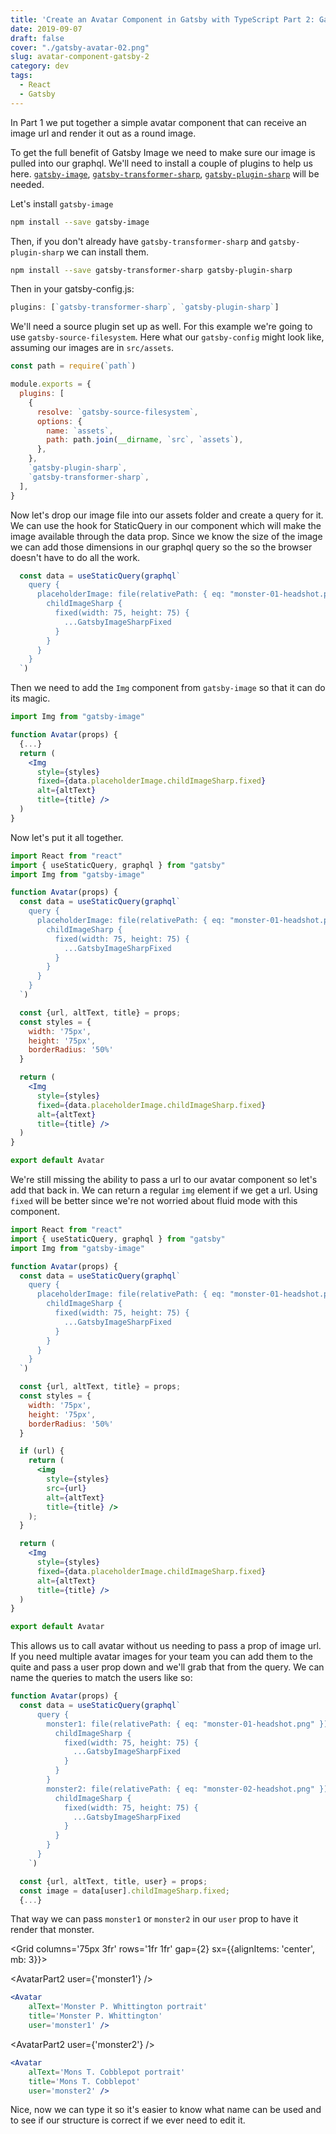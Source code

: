 ```yaml
---
title: 'Create an Avatar Component in Gatsby with TypeScript Part 2: Gatsby Image'
date: 2019-09-07
draft: false
cover: "./gatsby-avatar-02.png"
slug: avatar-component-gatsby-2
category: dev
tags: 
  - React
  - Gatsby
---
```


<SeriesBlock />

In <Link to='/blog/avatar-component-gatsby-1'>Part 1</Link> we put together a simple avatar component that can receive an image url and render it out as a round image.

To get the full benefit of Gatsby Image we need to make sure our image is pulled into our graphql. We'll need to install a couple of plugins to help us here. [`gatsby-image`](https://www.gatsbyjs.org/packages/gatsby-image), [`gatsby-transformer-sharp`](https://www.gatsbyjs.org/packages/gatsby-transformer-sharp), [`gatsby-plugin-sharp`](https://www.gatsbyjs.org/packages/gatsby-plugin-sharp) will be needed.

Let's install `gatsby-image`
```bash
npm install --save gatsby-image
```

Then, if you don't already have `gatsby-transformer-sharp` and `gatsby-plugin-sharp` we can install them.
```bash
npm install --save gatsby-transformer-sharp gatsby-plugin-sharp
```

Then in your gatsby-config.js:
```js title='happy'
plugins: [`gatsby-transformer-sharp`, `gatsby-plugin-sharp`]
```

We'll need a source plugin set up as well. For this example we're going to use `gatsby-source-filesystem`. Here what our `gatsby-config` might look like, assuming our images are in `src/assets`.

```js
const path = require(`path`)

module.exports = {
  plugins: [
    {
      resolve: `gatsby-source-filesystem`,
      options: {
        name: `assets`,
        path: path.join(__dirname, `src`, `assets`),
      },
    },
    `gatsby-plugin-sharp`,
    `gatsby-transformer-sharp`,
  ],
}
```

Now let's drop our image file into our assets folder and create a query for it. We can use the hook for StaticQuery in our component which will make the image available through the data prop. Since we know the size of the image we can add those dimensions in our graphql query so the so the browser doesn't have to do all the work.

```jsx
  const data = useStaticQuery(graphql`
    query {
      placeholderImage: file(relativePath: { eq: "monster-01-headshot.png" }) {
        childImageSharp {
          fixed(width: 75, height: 75) {
            ...GatsbyImageSharpFixed
          }
        }
      }
    }
  `)
```
Then we need to add the `Img` component from `gatsby-image` so that it can do its magic.

```jsx
import Img from "gatsby-image"

function Avatar(props) {
  {...}
  return (
    <Img
      style={styles}
      fixed={data.placeholderImage.childImageSharp.fixed}
      alt={altText}
      title={title} />
  )
}
```
Now let's put it all together.

```jsx
import React from "react"
import { useStaticQuery, graphql } from "gatsby"
import Img from "gatsby-image"

function Avatar(props) {
  const data = useStaticQuery(graphql`
    query {
      placeholderImage: file(relativePath: { eq: "monster-01-headshot.png" }) {
        childImageSharp {
          fixed(width: 75, height: 75) {
            ...GatsbyImageSharpFixed
          }
        }
      }
    }
  `)

  const {url, altText, title} = props;
  const styles = {
    width: '75px',
    height: '75px',
    borderRadius: '50%'
  }

  return (
    <Img
      style={styles}
      fixed={data.placeholderImage.childImageSharp.fixed}
      alt={altText}
      title={title} />
  )
}

export default Avatar
```

We're still missing the ability to pass a url to our avatar component so let's add that back in. We can return a regular `img` element if we get a url. Using `fixed` will be better since we're not worried about fluid mode with this component.

```jsx
import React from "react"
import { useStaticQuery, graphql } from "gatsby"
import Img from "gatsby-image"

function Avatar(props) {
  const data = useStaticQuery(graphql`
    query {
      placeholderImage: file(relativePath: { eq: "monster-01-headshot.png" }) {
        childImageSharp {
          fixed(width: 75, height: 75) {
            ...GatsbyImageSharpFixed
          }
        }
      }
    }
  `)

  const {url, altText, title} = props;
  const styles = {
    width: '75px',
    height: '75px',
    borderRadius: '50%'
  }

  if (url) {
    return (
      <img
        style={styles}
        src={url}
        alt={altText}
        title={title} />
    );
  }

  return (
    <Img
      style={styles}
      fixed={data.placeholderImage.childImageSharp.fixed}
      alt={altText}
      title={title} />
  )
}

export default Avatar
```

This allows us to call avatar without us needing to pass a prop of image url. If you need multiple avatar images for your team you can add them to the quite and pass a user prop down and we'll grab that from the query. We can name the queries to match the users like so:

```jsx
function Avatar(props) {
  const data = useStaticQuery(graphql`
      query {
        monster1: file(relativePath: { eq: "monster-01-headshot.png" }) {
          childImageSharp {
            fixed(width: 75, height: 75) {
              ...GatsbyImageSharpFixed
            }
          }
        }
        monster2: file(relativePath: { eq: "monster-02-headshot.png" }) {
          childImageSharp {
            fixed(width: 75, height: 75) {
              ...GatsbyImageSharpFixed
            }
          }
        }
      }
    `)

  const {url, altText, title, user} = props;
  const image = data[user].childImageSharp.fixed;
  {...}
```

That way we can pass `monster1` or `monster2` in our `user` prop to have it render that monster.



<Grid columns='75px 3fr' rows='1fr 1fr' gap={2} sx={{alignItems: 'center', mb: 3}}>

<AvatarPart2 user={'monster1'} />

```jsx
<Avatar
    alText='Monster P. Whittington portrait'
    title='Monster P. Whittington'
    user='monster1' />
```

<AvatarPart2 user={'monster2'} />

```jsx
<Avatar
    alText='Mons T. Cobblepot portrait'
    title='Mons T. Cobblepot'
    user='monster2' />
```

</Grid>


Nice, now we can type it so it's easier to know what name can be used and to see if our structure is correct if we ever need to edit it.